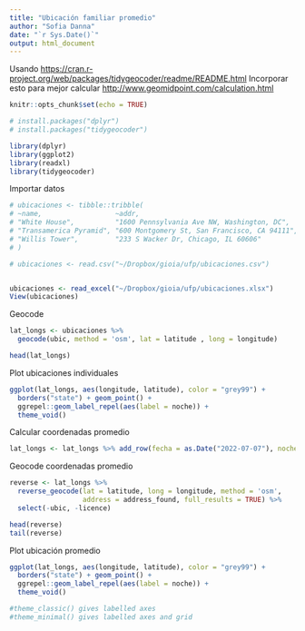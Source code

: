 ```yaml
---
title: "Ubicación familiar promedio"
author: "Sofia Danna"
date: "`r Sys.Date()`"
output: html_document
---
```


Usando <https://cran.r-project.org/web/packages/tidygeocoder/readme/README.html>
Incorporar esto para mejor calcular <http://www.geomidpoint.com/calculation.html>

```r
knitr::opts_chunk$set(echo = TRUE)

# install.packages("dplyr")
# install.packages("tidygeocoder")

library(dplyr)
library(ggplot2)
library(readxl)
library(tidygeocoder)

```

Importar datos

```r
# ubicaciones <- tibble::tribble(
# ~name,                  ~addr,
# "White House",          "1600 Pennsylvania Ave NW, Washington, DC",
# "Transamerica Pyramid", "600 Montgomery St, San Francisco, CA 94111",     
# "Willis Tower",         "233 S Wacker Dr, Chicago, IL 60606"                                  
# )

# ubicaciones <- read.csv("~/Dropbox/gioia/ufp/ubicaciones.csv")


ubicaciones <- read_excel("~/Dropbox/gioia/ufp/ubicaciones.xlsx")
View(ubicaciones) 
```

Geocode

```r
lat_longs <- ubicaciones %>%
  geocode(ubic, method = 'osm', lat = latitude , long = longitude)

head(lat_longs)
```
Plot ubicaciones individuales

```r
ggplot(lat_longs, aes(longitude, latitude), color = "grey99") +
  borders("state") + geom_point() +
  ggrepel::geom_label_repel(aes(label = noche)) +
  theme_void()
```

Calcular coordenadas promedio

```r
lat_longs <- lat_longs %>% add_row(fecha = as.Date("2022-07-07"), noche = "promedio", latitude = mean(lat_longs$latitude), longitude = mean(lat_longs$longitude))
```

Geocode coordenadas promedio

```r
reverse <- lat_longs %>%
  reverse_geocode(lat = latitude, long = longitude, method = 'osm',
                  address = address_found, full_results = TRUE) %>%
  select(-ubic, -licence)

head(reverse)
tail(reverse)
```
Plot ubicación promedio

```r
ggplot(lat_longs, aes(longitude, latitude), color = "grey99") +
  borders("state") + geom_point() +
  ggrepel::geom_label_repel(aes(label = noche)) +
  theme_void()

#theme_classic() gives labelled axes
#theme_minimal() gives labelled axes and grid
```
